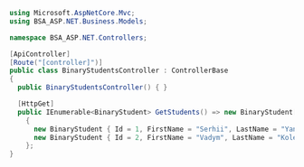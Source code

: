 ```csharp
using Microsoft.AspNetCore.Mvc;
using BSA_ASP.NET.Business.Models;

namespace BSA_ASP.NET.Controllers;

[ApiController]
[Route("[controller]")]
public class BinaryStudentsController : ControllerBase
{
  public BinaryStudentsController() { }

  [HttpGet]
  public IEnumerable<BinaryStudent> GetStudents() => new BinaryStudent[]
    {
      new BinaryStudent { Id = 1, FirstName = "Serhii", LastName = "Yanchuk", Age = 21 },
      new BinaryStudent { Id = 2, FirstName = "Vadym", LastName = "Kolesnyk", Age = 21 }
    };
}
```
